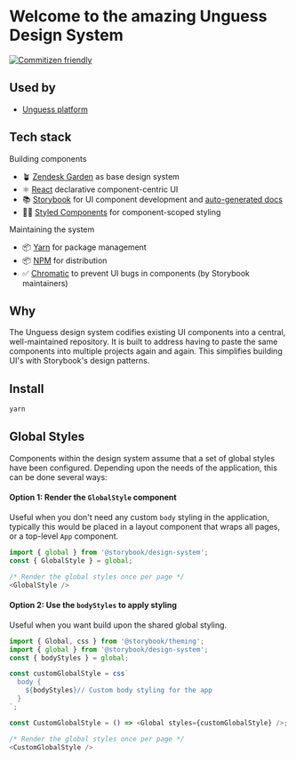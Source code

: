 
<Meta title="Overview/Intro" />

# Welcome to the amazing Unguess Design System

[![Commitizen friendly](https://img.shields.io/badge/commitizen-friendly-brightgreen.svg)](http://commitizen.github.io/cz-cli/)

## Used by

- [Unguess platform](https://app.unguess.io/)

## Tech stack

Building components

- 🪴 [Zendesk Garden](https://garden.zendesk.com/) as base design system
- ⚛️ [React](https://reactjs.org/) declarative component-centric UI
- 📚 [Storybook](https://storybook.js.org) for UI component development and [auto-generated docs](https://medium.com/storybookjs/storybook-docs-sneak-peak-5be78445094a)
- 👩‍🎤 [Styled Components](https://styled-components.com/) for component-scoped styling

Maintaining the system

- 📦 [Yarn](https://yarnpkg.com/) for package management
- 📦 [NPM](https://www.npmjs.com/) for distribution
- ✅ [Chromatic](https://www.chromatic.com/) to prevent UI bugs in components (by Storybook maintainers)

## Why

The Unguess design system codifies existing UI components into a central, well-maintained repository. It is built to address having to paste the same components into multiple projects again and again. This simplifies building UI's with Storybook's design patterns.

## Install

```bash
yarn
```

## Global Styles

Components within the design system assume that a set of global styles have been configured. Depending upon the needs of the application, this can be done several ways:

#### Option 1: Render the `GlobalStyle` component

Useful when you don't need any custom `body` styling in the application, typically this would be placed in a layout component that wraps all pages, or a top-level `App` component.

```javascript
import { global } from '@storybook/design-system';
const { GlobalStyle } = global;
```

```javascript
/* Render the global styles once per page */
<GlobalStyle />
```

#### Option 2: Use the `bodyStyles` to apply styling

Useful when you want build upon the shared global styling.

```javascript
import { Global, css } from '@storybook/theming';
import { global } from '@storybook/design-system';
const { bodyStyles } = global;

const customGlobalStyle = css`
  body {
    ${bodyStyles}// Custom body styling for the app
  }
`;

const CustomGlobalStyle = () => <Global styles={customGlobalStyle} />;
```

```javascript
/* Render the global styles once per page */
<CustomGlobalStyle />
```
